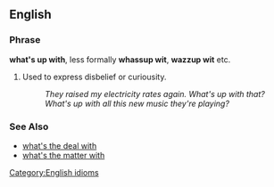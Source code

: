 ==English==

===Phrase===
[[Category:English idioms]]
'''what's up with''', less formally '''whassup wit''', '''wazzup wit''' etc.

# Used to express disbelief or curiousity.
#: ''They raised my electricity rates again.  What's up with that?''
#: ''What's up with all this new music they're playing?''

===See Also===
*[[what's the deal with]]
*[[what's the matter with]]